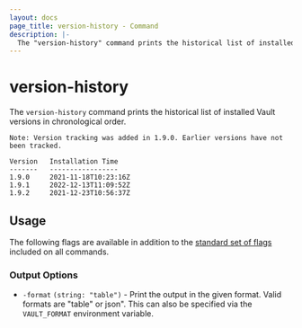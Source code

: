 ```yaml
---
layout: docs
page_title: version-history - Command
description: |-
  The "version-history" command prints the historical list of installed Vault versions in chronological order.
---
```


# version-history

The `version-history` command prints the historical list of installed Vault versions in chronological order.

```shell-session
Note: Version tracking was added in 1.9.0. Earlier versions have not been tracked.

Version   Installation Time
-------   -----------------
1.9.0     2021-11-18T10:23:16Z
1.9.1     2022-12-13T11:09:52Z
1.9.2     2021-12-23T10:56:37Z
```

## Usage

The following flags are available in addition to the [standard set of
flags](/docs/commands) included on all commands.

### Output Options

- `-format` `(string: "table")` - Print the output in the given format. Valid
  formats are "table" or json". This can also be specified via the
  `VAULT_FORMAT` environment variable.

